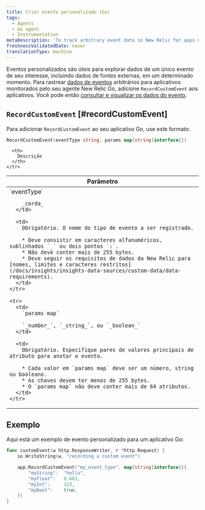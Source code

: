 ```yaml
---
title: Criar evento personalizado (Go)
tags:
  - Agents
  - Go agent
  - Instrumentation
metaDescription: 'To track arbitrary event data in New Relic for apps monitored by your New Relic Go agent, use RecordCustomEvent.'
freshnessValidatedDate: never
translationType: machine
---
```


Eventos personalizados são úteis para explorar dados de um único evento de seu interesse, incluindo dados de fontes externas, em um determinado momento. Para rastrear [dados de eventos](/docs/data-analysis/metrics/analyze-your-metrics/data-collection-metric-timeslice-event-data#event-data) arbitrários para aplicativos monitorados pelo seu agente New Relic Go, adicione `RecordCustomEvent` aos aplicativos. Você pode então [consultar e visualizar os dados do evento](/docs/query-your-data).

## `RecordCustomEvent` [#recordCustomEvent]

Para adicionar `RecordCustomEvent` ao seu aplicativo Go, use este formato:

```go
RecordCustomEvent(eventType string, params map[string]interface{})
```

<table>
  <thead>
    <tr>
      <th width="25%">
        Parâmetro
      </th>

      <th>
        Descrição
      </th>
    </tr>
  </thead>

  <tbody>
    <tr>
      <td>
        `eventType`

        _corda_
      </td>

      <td>
        Obrigatório. O nome do tipo de evento a ser registrado.

        * Deve consistir em caracteres alfanuméricos, sublinhados `_` ou dois pontos `:`.
        * Não deve conter mais de 255 bytes.
        * Deve seguir os requisitos de dados da New Relic para [nomes, limites e caracteres restritos](/docs/insights/insights-data-sources/custom-data/data-requirements).
      </td>
    </tr>

    <tr>
      <td>
        `params map`

        `_number_`, `_string_`, ou `_boolean_`
      </td>

      <td>
        Obrigatório. Especifique pares de valores principais de atributo para anotar o evento.

        * Cada valor em `params map` deve ser um número, string ou booleano.
        * As chaves devem ter menos de 255 bytes.
        * O `params map` não deve conter mais de 64 atributos.
      </td>
    </tr>
  </tbody>
</table>

## Exemplo

Aqui está um exemplo de evento personalizado para um aplicativo Go:

```go
func customEvent(w http.ResponseWriter, r *http.Request) {
    io.WriteString(w, "recording a custom event")

    app.RecordCustomEvent("my_event_type", map[string]interface{}{
        "myString":  "hello",
        "myFloat":   0.603,
        "myInt":     123,
        "myBool":    true,
    })
}
```
